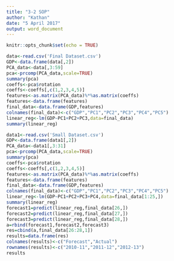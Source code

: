 ---
title: "3-2 SOP"
author: "Kathan"
date: "5 April 2017"
output: word_document
---

```{r setup, include=FALSE}
knitr::opts_chunk$set(echo = TRUE)
```


```{r pressure, echo=FALSE}
data<-read.csv('Final Dataset.csv')
GDP<-data.frame(data[,2])
PCA_data<-data[,3:59]
pca<-prcomp(PCA_data,scale=TRUE)
summary(pca)
coeffs<-pca$rotation
coeffs<-coeffs[,c(1,2,3,4,5)]
features<-as.matrix(PCA_data)%*%as.matrix(coeffs)
features<-data.frame(features)
final_data<-data.frame(GDP,features)
colnames(final_data)<-c("GDP","PC1","PC2","PC3","PC4","PC5")
linear_reg<-lm(GDP~PC1+PC2+PC3,data=final_data)
summary(linear_reg)
```
```{r,echo=FALSE}
data1<-read.csv('Small Dataset.csv')
GDP<-data.frame(data1[,2])
PCA_data<-data1[,3:31]
pca<-prcomp(PCA_data,scale=TRUE)
summary(pca)
coeffs<-pca$rotation
coeffs<-coeffs[,c(1,2,3,4,5)]
features<-as.matrix(PCA_data)%*%as.matrix(coeffs)
features<-data.frame(features)
final_data<-data.frame(GDP,features)
colnames(final_data)<-c("GDP","PC1","PC2","PC3","PC4","PC5")
linear_reg<-lm(GDP~PC1+PC2+PC3+PC4,data=final_data[1:25,])
summary(linear_reg)
forecast1=predict(linear_reg,final_data[26,])
forecast2=predict(linear_reg,final_data[27,])
forecast3=predict(linear_reg,final_data[28,])
a=rbind(forecast1,forecast2,forecast3)
res=cbind(a,final_data[26:28,1])
results=data.frame(res)
colnames(results)<-c("Forecast","Actual")
rownames(results)<-c("2010-11","2011-12","2012-13")
results
```

